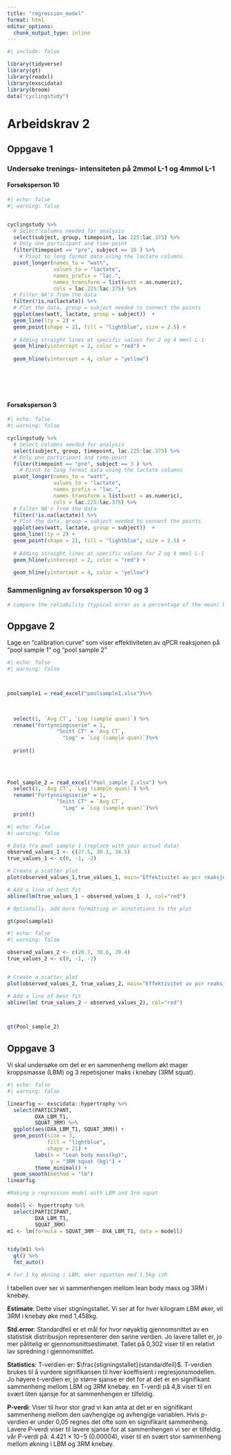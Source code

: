 ```yaml
---
title: "regression_model"
format: html
editor_options: 
  chunk_output_type: inline
---
```


```r
#| include: false

library(tidyverse)
library(gt)
library(readxl)
library(exscidata)
library(broom)
data("cyclingstudy")

```




# Arbeidskrav 2

## Oppgave 1
### Undersøke trenings- intensiteten på 2mmol L-1 og 4mmol L-1 

#### Forsøksperson 10

```r
#| echo: false
#| warning: false


cyclingstudy %>%
  # Select columns needed for analysis
  select(subject, group, timepoint, lac.225:lac.375) %>%
  # Only one participant and time-point
  filter(timepoint == "pre", subject == 10 ) %>%
    # Pivot to long format data using the lactate columns
  pivot_longer(names_to = "watt", 
               values_to = "lactate", 
               names_prefix = "lac.",
               names_transform = list(watt = as.numeric),
               cols = lac.225:lac.375) %>%  
  # Filter NA's from the data 
  filter(!is.na(lactate)) %>%
  # Plot the data, group = subject needed to connect the points
  ggplot(aes(watt, lactate, group = subject))  + 
  geom_line(lty = 2) +
  geom_point(shape = 21, fill = "lightblue", size = 2.5) +
  
  # Adding straight lines at specific values for 2 og 4 mmol L-1
  geom_hline(yintercept = 2, color = "red") +
  
  geom_hline(yintercept = 4, color = "yellow")







```


#### Forsøksperson 3

```r
#| echo: false
#| warning: false

cyclingstudy %>%
  # Select columns needed for analysis
  select(subject, group, timepoint, lac.225:lac.375) %>%
  # Only one participant and time-point
  filter(timepoint == "pre", subject == 3 ) %>%
    # Pivot to long format data using the lactate columns
  pivot_longer(names_to = "watt", 
               values_to = "lactate", 
               names_prefix = "lac.",
               names_transform = list(watt = as.numeric),
               cols = lac.225:lac.375) %>%  
  # Filter NA's from the data 
  filter(!is.na(lactate)) %>%
  # Plot the data, group = subject needed to connect the points
  ggplot(aes(watt, lactate, group = subject))  + 
  geom_line(lty = 2) +
  geom_point(shape = 21, fill = "lightblue", size = 2.5) +
  
  # Adding straight lines at specific values for 2 og 4 mmol L-1
  geom_hline(yintercept = 2, color = "red") +
  
  geom_hline(yintercept = 4, color = "yellow")

```

### Sammenligning av forsøksperson 10 og 3

```r
# compare the reliability (typical error as a percentage of the mean) between the two thresholds
```







## Oppgave 2 
Lage en "calibration curve" som viser effektiviteten av qPCR reaksjonen på "pool sample 1" og "pool sample 2"



```r
#| echo: false
#| warning: false



poolsample1 = read_excel("poolsample1.xlsx")%>%
  
  

  select(1, `Avg CT`, `Log (sample quan)`) %>%
  rename("Fortynningsserie" = 1,
                "Snitt CT" = `Avg CT`, 
                  "Log" = `Log (sample quan)`)%>%
  
  print()
  
   
    

Pool_sample_2 = read_excel("Pool sample 2.xlsx") %>%
  select(1, `Avg CT`, `Log (sample quan)`) %>%
  rename("Fortynningsserie" = 1,
                "Snitt CT" = `Avg CT`, 
                  "Log" = `Log (sample quan)`)%>%
  print()


```




```r
#| echo: false
#| warning: false

# Data fra pool sample 1 (replace with your actual data)
observed_values_1 <- c(27.5, 30.1, 34.5)
true_values_1 <- c(0, -1, -2)

# Create a scatter plot
plot(observed_values_1,true_values_1, main="Effektivitet av pcr reaksjon 1", xlab= "Snitt CT", ylab="Fortynningsserie")

# Add a line of best fit
abline(lm(true_values_1 ~ observed_values_1  ), col="red")

# Optionally, add more formatting or annotations to the plot

gt(poolsample1)

```





```r
#| echo: false
#| warning: false

observed_values_2 <- c(28.7, 30.6, 29.4)
true_values_2 <- c(0, -1, -2)


# Create a scatter plot
plot(observed_values_2, true_values_2, main="Effektivitet av pcr reaksjon 2", xlab= "Snitt CT", ylab="Fortynningsserie")

# Add a line of best fit
abline(lm( true_values_2 ~ observed_values_2), col="red")



gt(Pool_sample_2) 

```



## Oppgave 3

Vi skal undersøke om det er en sammenheng mellom økt mager kroppsmasse (LBM) og 3 repetisjoner maks i knebøy (3RM squat).

```r
#| echo: false
#| warning: false

linearfig <- exscidata::hypertrophy %>%
  select(PARTICIPANT,
         DXA_LBM_T1,
         SQUAT_3RM) %>% 
  ggplot(aes(DXA_LBM_T1, SQUAT_3RM)) + 
  geom_point(size = 3, 
             fill = "lightblue", 
             shape = 21) +
         labs(x = "Lean body mass(kg)", 
              y = "3RM squat (kg)") +
         theme_minimal() +
  geom_smooth(method = "lm")
linearfig

#Making a regression model with LBM and 3rm squat

modell <- hypertrophy %>% 
  select(PARTICIPANT,
         DXA_LBM_T1,
         SQUAT_3RM)
m1 <- lm(formula = SQUAT_3RM ~ DXA_LBM_T1, data = modell)


tidy(m1) %>% 
  gt() %>% 
  fmt_auto()

# for 1 kg økning i LBM, øker squatten med 1,5kg ish
```

I tabellen over ser vi sammenhengen mellom lean body mass og 3RM i knebøy.

**Estimate**: Dette viser stigningstallet. Vi ser at for hver kilogram LBM øker, vil 3RM i knebøy øke med 1,458kg.

**Std.error**: Standardfeil er et mål for hvor nøyaktig gjennomsnittet av en statistisk distribusjon representerer den sanne verdien. Jo lavere tallet er, jo mer pålitelig er gjennomsnittsestimatet. Tallet på 0,302 viser til en relativt lav spredning i gjennomsnittet. 

**Statistics**: T-verdien er: $\frac{stigningstallet}{standardfeil}$. T-verdien brukes til å vurdere signifikansen til hver koeffisient i regresjonsmodellen. Jo høyere t-verdien er, jo større sjanse er det for at det er en signifikant sammenheng mellom LBM og 3RM knebøy. en T-verdi på 4,8 viser til en svært liten sjansje for at sammenhengen er tilfeldig. 

**P-verdi**: Viser til hvor stor grad vi kan anta at det er en signifikant sammenheng mellom den uavhengige og avhengige variablen. Hvis p-verdien er under 0,05 regnes det ofte som en signifikant sammenheng. Lavere P-verdi viser til lavere sjanse for at sammenhengen vi ser er tilfeldig. vår P-verdi på: 4.421 × 10−5 (0.00004), viser til en svært stor sammenheng mellom økning i LBM og 3RM knebøy. 
